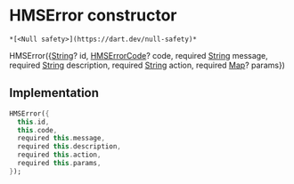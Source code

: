 # HMSError constructor

    *[<Null safety>](https://dart.dev/null-safety)*

HMSError({[String](https://api.flutter.dev/flutter/dart-core/String-class.html)? id, [HMSErrorCode](../../hmssdk_flutter/HMSErrorCode-class)? code, required [String](https://api.flutter.dev/flutter/dart-core/String-class.html) message, required [String](https://api.flutter.dev/flutter/dart-core/String-class.html) description, required [String](https://api.flutter.dev/flutter/dart-core/String-class.html) action, required [Map](https://api.flutter.dev/flutter/dart-core/Map-class.html)? params})

## Implementation

```dart
HMSError({
  this.id,
  this.code,
  required this.message,
  required this.description,
  required this.action,
  required this.params,
});
```

